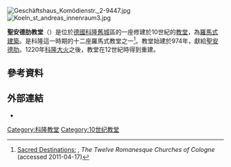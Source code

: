 [[File:Geschäftshaus_Komödienstr._2-9447.jpg|thumb]][[File:Koeln_st_andreas_innenraum3.jpg|thumb]]

'''聖安德肋教堂'''（{{lang-de|St. Andreas}}）是位於[[德國|德國]][[科隆|科隆]][[科隆舊城|舊城]]區的一座修建於10世紀的[[教堂|教堂]]，為[[羅馬式建築|羅馬式建築]]。是科隆這一時期的十二座羅馬式教堂之一<ref>[http://www.sacred-destinations.com/germany/cologne-romanesque-churches.htm Sacred Destinations:] {{Wayback|url=http://www.sacred-destinations.com/germany/cologne-romanesque-churches.htm |date=20110609200627 }}, ''The Twelve Romanesque Churches of Cologne'' (accessed 2011-04-17)</ref>。教堂始建於974年，獻給[[聖安德肋|聖安德肋]]。1220年[[科隆大火|科隆大火]]之後，教堂在12世紀時得到重建。

== 參考資料 ==
{{Reflist}}

== 外部連結 ==
{{commonscat-inline|St. Andreas (Köln)}} 
* {{Official|http://gemeinden.erzbistum-koeln.de/st_andreas_koeln/index.html}}{{de icon}}{{en icon}}{{fr icon}}

{{coord|50|56|30|N|6|57|14|E|region:DE-NW_type:landmark|display=title}}

[[Category:科隆教堂|Category:科隆教堂]]
[[Category:10世纪教堂|Category:10世纪教堂]]